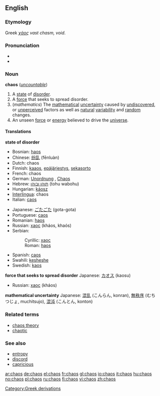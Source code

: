 ==English==
===Etymology===
Greek ''[[χάος]]'' ''vast chasm, void''.

===Pronunciation===
*{{IPA|/keɪɒs/}}
*{{audio|en-us-chaos.ogg|Audio (US)}}

=== Noun ===
'''chaos''' (''[[uncountable]]'')
#A [[state]] of [[disorder]].
#A [[force]] that seeks to spread disorder.
#(''mathematics'') The [[mathematical]] [[uncertainty]] caused by [[undiscovered]], or [[unperceived]] factors as well as [[natural]] [[variability]] and [[random]] changes.
#An unseen [[force]] or [[energy]] believed to drive the [[universe]]. 
====Translations====
'''state of disorder'''
{{top}}
*Bosnian: [[haos#Bosnian|haos]] {{m}}
*Chinese: [[纷乱]] (fēnluàn)
*Dutch: chaos {{m}}
*Finnish: [[kaaos]], [[epäjärjestys]], [[sekasorto]]
*French: chaos {{m}}
*German: [[Unordnung]] {{f}}, [[Chaos]] {{n}}
*Hebrew: [[תוהו ובוהו]] (tohu wabohu)
*Hungarian: [[káosz]]
*[[Interlingua]]: chaos
*Italian: [[caos#Italian|caos]] {{m}}
{{mid}}
*Japanese: [[ごたごた]] (gota-gota)
*Portuguese: [[caos#Portuguese|caos]] {{m}}
*Romanian: [[haos]] {{n}}
*Russian: [[хаос]] (kháos, khaós) {{m}}
*Serbian:
*:Cyrillic: [[хаос#Serbian|хаос]] {{m}}
*:Roman: [[haos#Serbian|haos]] {{m}}
*Spanish: [[caos#Spanish|caos]]
*Swahili: [[kesheshe]]
*Swedish: [[kaos]] {{n}}
{{bottom}}

'''force that seeks to spread disorder'''
{{top}}
Japanese: [[カオス]] (kaosu)
{{mid}}
*Russian: [[хаос]] (kháos) {{m}}
{{bottom}}

'''mathematical uncertainty'''
{{top}}
{{mid}}
Japanese: [[混乱]] (こんらん, konran), [[無秩序]] (むちつじょ, muchitsujo), [[混沌]] (こんとん, konton)
{{bottom}}

===Related terms===
*[[chaos theory]]
*[[chaotic]]

===See also===
*[[entropy]]
*[[discord]]
*[[capricious]]

[[Category:Greek derivations]]

[[ar:chaos]]
[[de:chaos]]
[[el:chaos]]
[[fr:chaos]]
[[gl:chaos]]
[[io:chaos]]
[[it:chaos]]
[[hu:chaos]]
[[no:chaos]]
[[pl:chaos]]
[[ru:chaos]]
[[fi:chaos]]
[[vi:chaos]]
[[zh:chaos]]